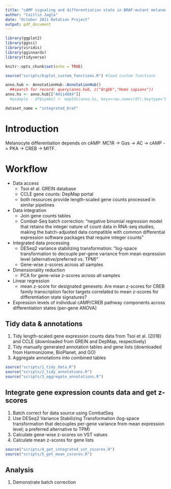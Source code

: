 ```yaml
---
title: "cAMP signaling and differentiation state in BRAF-mutant melanoma"
author: "Caitlin Jagla"
date: "October 2021 Rotation Project"
output: pdf_document
---
```


```r
library(ggplot2)
library(ggsci)
library(viridis)
library(gginnards)
library(tidyverse)

knitr::opts_chunk$set(echo = TRUE)

source("scripts/biplot_custom_functions.R") #load custom functions

anno.hub <- AnnotationHub::AnnotationHub()
  ##search for record: query(anno.hub, c("OrgDb","Homo sapiens"))
anno.hs <- anno.hub[["AH114084"]]
  #example - df$symbol <- mapIds(anno.hs, keys=row.names(df),keytype="ENSEMBL", column="SYMBOL")

dataset_name = "integrated_braf"
```


# Introduction

Melanocyte differentiation depends on cAMP: MC1R -> G$\alpha$s -> AC -> cAMP -> PKA -> CREB -> MITF.

# Workflow
- Data access
  * Tsoi et al. GREIN database
  * CCLE gene counts: DepMap portal
  * both resources provide length-scaled gene counts processed in similar pipelines
- Data integration
  * Join gene counts tables
  * Combat-Seq batch correction: "negative binomial regression model that retains the integer nature of count data in RNA-seq studies, making the batch-adjusted data compatible with common differential expression software packages that require integer counts"
- Integrated data processing
  * DESeq2 variance stabilizing transformation: "log-space transformation to decouple per-gene variance from mean expression level (alternative/preferred vs. TPM)"
  * Gene-wise z-scores across all samples
- Dimensionality reduction
  * PCA for gene-wise z-scores across all samples
- Linear regression
  * mean z-score for designated genesets: Are mean z-scores for CREB family transcription factor targets correlated to mean z-scores for differentiation state signatures?
- Expression levels of individual cAMP/CREB pathway components across differentiation states (per-gene ANOVA)

\newpage

## Tidy data & annotations
1. Tidy length-scaled gene expression counts data from Tsoi et al. (2018) and CCLE (downloaded from GREIN and DepMap, respectively)
2. Tidy manually generated annotation tables and gene lists (downloaded from Harmonizome, BioPlanet, and GO)
3. Aggregate annotations into combined tables
```r
source("scripts/1_tidy_data.R")
source("scripts/2_tidy_annotations.R")
source("scripts/3_aggregate_annotations.R")
```


## Integrate gene expression counts data and get z-scores
1. Batch correct for data source using CombatSeq 
2. Use DESeq2 Variance Stabilizing Transformation (log-space transformation that decouples per-gene variance from mean expression level; a preferred alternative to TPM)
3. Calculate gene-wise z-scores on VST values
4. Calculate mean z-scores for gene lists 
```r
source("scripts/4_get_integrated_vst_zscores.R")
source("scripts/5_get_mean_zscores.R")
```

## Analysis 

1. Demonstrate batch correction
```r



```


